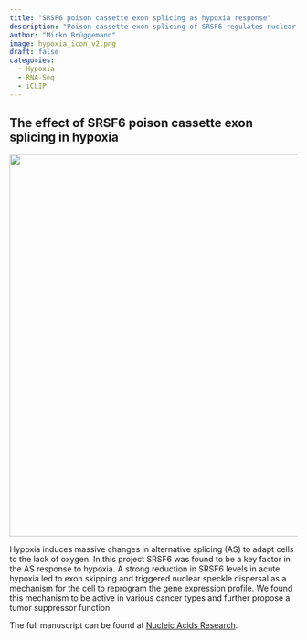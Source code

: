 ```yaml
---
title: "SRSF6 poison cassette exon splicing as hypoxia response"
description: "Poison cassette exon splicing of SRSF6 regulates nuclear speckle dispersal and the response to hypoxia"
author: "Mirko Brüggemann"
image: hypoxia_icon_v2.png
draft: false
categories:
  - Hypoxia
  - RNA-Seq
  - iCLIP
---
```


## The effect of SRSF6 poison cassette exon splicing in hypoxia

![](./hypoxia.png){width="669"}

Hypoxia induces massive changes in alternative splicing (AS) to adapt cells to the lack of oxygen. In this project SRSF6 was found to be a key factor in the AS response to hypoxia. A strong reduction in SRSF6 levels in acute hypoxia led to exon skipping and triggered nuclear speckle dispersal as a mechanism for the cell to reprogram the gene expression profile. We found this mechanism to be active in various cancer types and further propose a tumor suppressor function.

The full manuscript can be found at [Nucleic Acids Research](https://academic.oup.com/nar/article/51/2/870/6976068).
